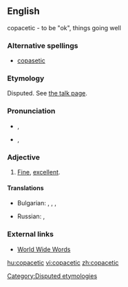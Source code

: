 ==English==
copacetic - to be "ok", things going well
===Alternative spellings===
* [[copasetic]]

===Etymology===
Disputed. See [[Talk:copacetic|the talk page]].

===Pronunciation===
* {{a|UK}} {{IPA|/kəʊ.pəˈsɛt.ɪk/|lang=en}}, {{SAMPA|/k@U.p@"sEt.Ik/}}
* {{a|US}} {{IPA|/ˌkoʊ.pəˈsɛt.ɪk/|lang=en}}, {{SAMPA|/%koU.p@"sEt.Ik/}}

===Adjective===
{{en-adj}}

# {{US}} [[fine|Fine]], [[excellent]].

====Translations====
{{trans-top|fine, excellent, going just right, swell}}
* Bulgarian: {{t+|bg|отличен|m|tr=otlíčen}}, {{t+|bg|отлична|f|tr=otlíčna}}, {{t+|bg|отлично|n|tr=otlíčno}}, {{t+|bg|отлични|p|tr=otlíčni}}
{{trans-mid}}
* Russian: {{t|ru|отличный|tr=otlíčnyj}}, {{t|ru|отлично|tr=otlíčno}}
{{trans-bottom}}

===External links===
* [http://www.quinion.com/words/weirdwords/ww-cop1.htm World Wide Words]

[[Category:Disputed etymologies]]

[[hu:copacetic]]
[[vi:copacetic]]
[[zh:copacetic]]